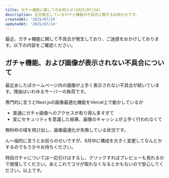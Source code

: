 ```yaml
---
title: ガチャ機能に関してのお知らせ(2025/07/24)
description: 近日発生しているガチャ機能の不具合に関するお知らせです。
createdAt: '2025/07/24'
updatedAt: '2025/07/24'
---
```


最近、ガチャ機能に関して不具合が発生しており、ご迷惑をおかけしております。以下の内容をご確認ください。

## ガチャ機能、および画像が表示されない不具合について

最近あしたぼホームページ内の画像が上手く表示されない不具合が続いています。理由はいわゆるサーバーの負荷です。

専門的に言うとNext.jsの画像最適化機能をVercel上で動かしているが

- 普通にガチャ画像へのアクセスが有り得ん多すぎて
- 変にセキュリティを意識した結果、画像のキャッシュが上手く行われなくて

無料枠の域を飛び出し、画像最適化が失敗している状況です。

ん～端的に言うとお前らのせいですが、8月中に構成を大きく変更してなんとかするのでもう少々お待ちください。

特段ガチャについては一応引けはするし、クリックすればプレビューも見れるので我慢してください。あとこれでコマが取れなくなるとかもないので安心してください。以上です。

